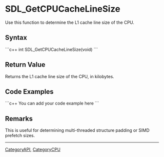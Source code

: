 <!-- pragma section-numbers off -->
<!-- pragma camelcase off -->

= SDL_GetCPUCacheLineSize =
Use this function to determine the L1 cache line size of the CPU.


== Syntax ==
```c++
int SDL_GetCPUCacheLineSize(void)
```

== Return Value ==
Returns the L1 cache line size of the CPU, in kilobytes.

== Code Examples ==
```c++
You can add your code example here
```

== Remarks ==
This is useful for determining multi-threaded structure padding or SIMD prefetch sizes.


----
[[CategoryAPI]], [[CategoryCPU]]
